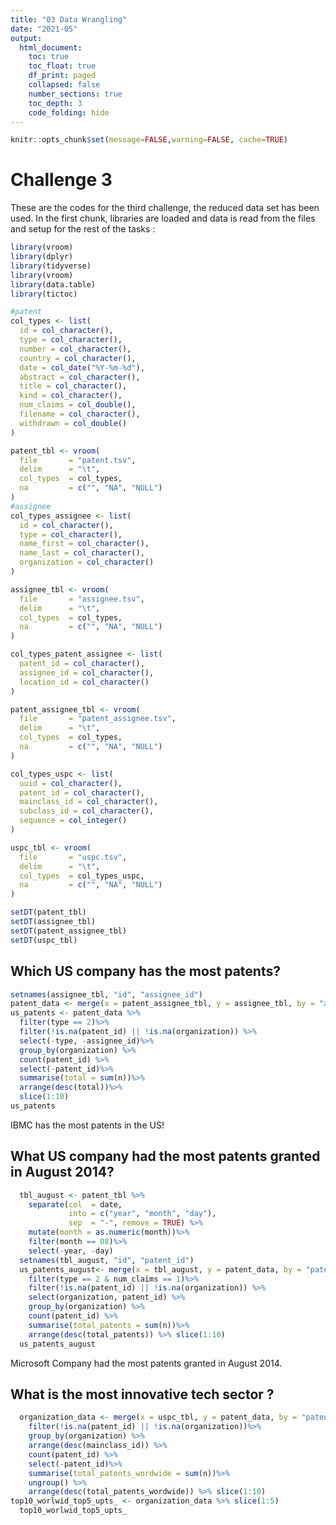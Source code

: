 ```yaml
---
title: "03 Data Wrangling"
date: "2021-05"
output:
  html_document:
    toc: true
    toc_float: true
    df_print: paged
    collapsed: false
    number_sections: true
    toc_depth: 3
    code_folding: hide
---
```


```r
knitr::opts_chunk$set(message=FALSE,warning=FALSE, cache=TRUE)
```

# Challenge 3

These are the codes for the third challenge, the reduced data set has been used. In the first chunk, libraries are loaded and data is read from the files and setup for the rest of the tasks : 

```r
library(vroom)
library(dplyr)
library(tidyverse)
library(vroom)
library(data.table)
library(tictoc)

#patent
col_types <- list(
  id = col_character(),
  type = col_character(),
  number = col_character(),
  country = col_character(),
  date = col_date("%Y-%m-%d"),
  abstract = col_character(),
  title = col_character(),
  kind = col_character(),
  num_claims = col_double(),
  filename = col_character(),
  withdrawn = col_double()
)

patent_tbl <- vroom(
  file       = "patent.tsv", 
  delim      = "\t", 
  col_types  = col_types,
  na         = c("", "NA", "NULL")
)
#assignee
col_types_assignee <- list(
  id = col_character(),
  type = col_character(),
  name_first = col_character(),
  name_last = col_character(),
  organization = col_character()
)

assignee_tbl <- vroom(
  file       = "assignee.tsv", 
  delim      = "\t", 
  col_types  = col_types,
  na         = c("", "NA", "NULL")
)

col_types_patent_assignee <- list(
  patent_id = col_character(),
  assignee_id = col_character(),
  location_id = col_character()
)

patent_assignee_tbl <- vroom(
  file       = "patent_assignee.tsv", 
  delim      = "\t", 
  col_types  = col_types,
  na         = c("", "NA", "NULL")
)

col_types_uspc <- list(
  uuid = col_character(),
  patent_id = col_character(),
  mainclass_id = col_character(),
  subclass_id = col_character(),
  sequence = col_integer()
)

uspc_tbl <- vroom(
  file       = "uspc.tsv", 
  delim      = "\t", 
  col_types  = col_types_uspc,
  na         = c("", "NA", "NULL")
) 

setDT(patent_tbl)
setDT(assignee_tbl)
setDT(patent_assignee_tbl)
setDT(uspc_tbl)

```

## Which US company has the most patents? 

```r

setnames(assignee_tbl, "id", "assignee_id")
patent_data <- merge(x = patent_assignee_tbl, y = assignee_tbl, by = "assignee_id")
us_patents <- patent_data %>%
  filter(type == 2)%>%
  filter(!is.na(patent_id) || !is.na(organization)) %>%
  select(-type, -assignee_id)%>% 
  group_by(organization) %>%
  count(patent_id) %>%
  select(-patent_id)%>%
  summarise(total = sum(n))%>%
  arrange(desc(total))%>% 
  slice(1:10) 
us_patents
```
IBMC has the most patents in the US!

## What US company had the most patents granted in August 2014? 

```r

  tbl_august <- patent_tbl %>%   
    separate(col  = date,
             into = c("year", "month", "day"),
             sep  = "-", remove = TRUE) %>%
    mutate(month = as.numeric(month))%>%
    filter(month == 08)%>%
    select(-year, -day)
  setnames(tbl_august, "id", "patent_id")
  us_patents_august<- merge(x = tbl_august, y = patent_data, by = "patent_id")%>%
    filter(type == 2 & num_claims == 1)%>%
    filter(!is.na(patent_id) || !is.na(organization)) %>%
    select(organization, patent_id) %>%
    group_by(organization) %>%
    count(patent_id) %>%   
    summarise(total_patents = sum(n))%>%
    arrange(desc(total_patents)) %>% slice(1:10)  
  us_patents_august
```
Microsoft Company had the most patents granted in August 2014.

## What is the most innovative tech sector ?

```r
  organization_data <- merge(x = uspc_tbl, y = patent_data, by = "patent_id") %>%
    filter(!is.na(patent_id) || !is.na(organization))%>%
    group_by(organization) %>%
    arrange(desc(mainclass_id)) %>%
    count(patent_id) %>%
    select(-patent_id)%>%
    summarise(total_patents_wordwide = sum(n))%>%
    ungroup() %>%
    arrange(desc(total_patents_wordwide)) %>% slice(1:10)  
top10_worlwid_top5_upts_ <- organization_data %>% slice(1:5)  
  top10_worlwid_top5_upts_  
```
  